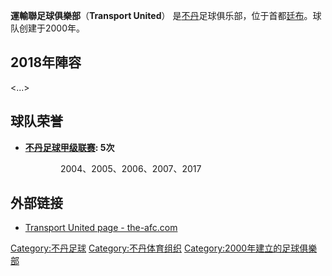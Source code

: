 {{Football club infobox
| clubname = 運輸聯
| image    = [[File:Transport_United.jpg|180px]]
| fullname = 运输联足球俱乐部
| nickname = 
| founded  = 2000年
| city     = [[不丹|不丹]][[廷布|廷布]]
| ground   = [[Changlimithang体育场|Changlimithang体育场]]
| capacity = 20,000
| chairman = Sansay Dorji
| manager  = 
| league   = [[不丹國家足球聯賽|不丹國家足球聯賽]]
| season   = 2018
| position = 不丹聯，第 1 位
| pattern_la1=_whiteshoulders|pattern_b1=|pattern_ra1=_whiteshoulders|
leftarm1=ff0000|body1=ff0000|rightarm1=ff0000|shorts1=ff0000|socks1=ffffff|
  pattern_la2=_redshoulders|pattern_b2=|pattern_ra2=_redshoulders|
  leftarm2=ffffff|body2=ffffff|rightarm2=ffffff|shorts2=010101|socks2=ff0000
}}

'''運輸聯足球俱樂部'''（'''Transport United'''） 是[[不丹|不丹]]足球俱乐部，位于首都[[廷布|廷布]]。球队创建于2000年。

==2018年陣容==
<...>

==球队荣誉==
*'''[[不丹足球甲级联赛|不丹足球甲级联赛]]: 5次'''
:: 2004、2005、2006、2007、2017

== 外部链接 ==
*[http://www.the-afc.com/english/national/default_club.asp?nationalID=19&clubID=70 Transport United page - the-afc.com]

{{fb start}}
{{AFC President's Cup}}
{{fb end}}

[[Category:不丹足球|Category:不丹足球]]
[[Category:不丹体育组织|Category:不丹体育组织]]
[[Category:2000年建立的足球俱樂部|Category:2000年建立的足球俱樂部]]